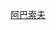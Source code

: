 {{userbox
| border-c = red
| id= [[File:Abdulkerim_Abbas1.jpg|60px]]
| id-c= white
| info=  這個用戶永远怀念[[新疆]][[共产主义]]革命家'''[[阿不都克里木·阿巴索夫]]同志'''。
| info-c= #FFFFFF
| info-fc= {{{info-fc|black}}}
| info-s= {{{info-s|9}}}
}}
[[Category:怀念阿巴索夫的维基人|{{PAGENAME}}]]
<noinclude>
[[Category:政治用戶框模板|阿巴索夫]]
</noinclude>